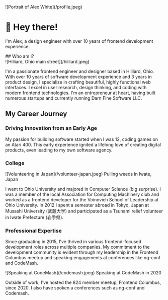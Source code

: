 
<AppHeader title="About Me" />

<div class="flex flex-col sm:flex-row gap-8 sm:gap-16  w-full items-center pb-8 border-b border-slate-200">
  <div class="rounded-full not-prose w-40 h-40 min-w-40 min-h-40 overflow-hidden">
    ![Portrait of Alex White](/profile.jpeg)
  </div>
  <div class="not-prose text-center sm:text-left">
      <h1 class="bg-gradient-to-b from-violet-400 via-pink-500 to-amber-400 bg-clip-text text-transparent text-5xl font-black pb-6">👋 Hey there!</h1>
      <p class="text-slate-600 text-base max-w-lg">I'm Alex, a design engineer with over 10 years of frontend development experience.</p>
  </div>
</div>
## Who am I?

<div class="frame-image">
![Hilliard, Ohio main street](/hilliard.jpeg)
</div>

I'm a passionate frontend engineer and designer based in Hilliard, Ohio. With over 10 years of software development experience and 3 years in product design, I specialize in crafting beautiful, highly functional web interfaces. I excel in user research, design thinking, and coding with modern frontend technologies. I'm an entrepreneur at heart, having built numerous startups and currently running Darn Fine Software LLC.

## My Career Journey

### Driving Innovation from an Early Age

My passion for building software started when I was 12, coding games on an Atari 400. This early experience ignited a lifelong love of creating digital products, even leading to my own software agency.

### College

<div class="frame-image">
![Volunteering in Japan](/volunteer-japan.jpeg)
Pulling weeds in Iwate, Japan
</div>

I went to Ohio University and majored in Computer Science (big surprise). I was a member of the local Association for Computing Machinery club and worked as a frontend developer for the Voinovich School of Leadership at Ohio University. In 2012 I spent a semester abroad in Tokyo, Japan at Musashi University (武蔵大学) and participated as a Tsunami relief volunteer in Iwate Prefecture (岩手県).

### Professional Expertise

Since graduating in 2015, I've thrived in various frontend-focused development roles across multiple companies. My commitment to the development community is evident through my leadership in the Frontend Columbus meetup and speaking engagements at conferences like ng-conf and CodeMash.

<div class="frame-image">
![Speaking at CodeMash](/codemash.jpeg)
Speaking at CodeMash in 2020
</div>

Outside of work, I've hosted the 824 member meetup, Frontend Columbus, since 2020. I also have spoken a conferences such as ng-conf and Codemash.